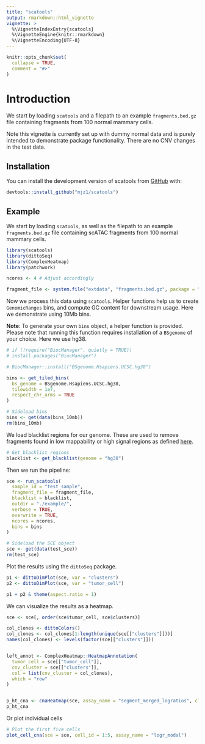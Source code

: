 ```yaml
---
title: "scatools"
output: rmarkdown::html_vignette
vignette: >
  %\VignetteIndexEntry{scatools}
  %\VignetteEngine{knitr::rmarkdown}
  %\VignetteEncoding{UTF-8}
---
```


```r
knitr::opts_chunk$set(
  collapse = TRUE,
  comment = "#>"
)
```

# Introduction

We start by loading `scatools` and a filepath to an example `fragments.bed.gz` file containing fragments from 100 normal mammary cells.

Note this vignette is currently set up with dummy normal data and is purely intended to demonstrate package functionality. There are no CNV changes in the test data.

## Installation

You can install the development version of scatools from [GitHub](https://github.com/) with:

``` r
devtools::install_github("mjz1/scatools")
```

## Example

We start by loading `scatools`, as well as the filepath to an example `fragments.bed.gz` file containing scATAC fragments from 100 normal mammary cells.

```r
library(scatools)
library(dittoSeq)
library(ComplexHeatmap)
library(patchwork)

ncores <- 4 # Adjust accordingly

fragment_file <- system.file("extdata", "fragments.bed.gz", package = "scatools")
```

Now we process this data using `scatools`. Helper functions help us to create `GenomicRanges` bins, and compute GC content for downstream usage. Here we demonstrate using 10Mb bins.

**Note**: To generate your own `bins` object, a helper function is provided. Please note that running this function requires installation of a `BSgenome` of your choice. Here we use hg38.

```r
# if (!require("BiocManager", quietly = TRUE))
# install.packages("BiocManager")

# BiocManager::install("BSgenome.Hsapiens.UCSC.hg38")

bins <- get_tiled_bins(
  bs_genome = BSgenome.Hsapiens.UCSC.hg38,
  tilewidth = 1e7,
  respect_chr_arms = TRUE
)
```

```r
# Sideload bins
bins <- get(data(bins_10mb))
rm(bins_10mb)
```

We load blacklist regions for our genome. These are used to remove fragments found in low mappability or high signal regions as defined [here](https://github.com/Boyle-Lab/Blacklist).

```r
# Get blacklist regions
blacklist <- get_blacklist(genome = "hg38")
```

Then we run the pipeline:

```r
sce <- run_scatools(
  sample_id = "test_sample",
  fragment_file = fragment_file,
  blacklist = blacklist,
  outdir = "./example/",
  verbose = TRUE,
  overwrite = TRUE,
  ncores = ncores,
  bins = bins
)
```

```r
# Sideload the SCE object
sce <- get(data(test_sce))
rm(test_sce)
```

Plot the results using the `dittoSeq` package.

```r
p1 <- dittoDimPlot(sce, var = "clusters")
p2 <- dittoDimPlot(sce, var = "tumor_cell")

p1 + p2 & theme(aspect.ratio = 1)
```

We can visualize the results as a heatmap.

```r
sce <- sce[, order(sce$tumor_cell, sce$clusters)]

col_clones <- dittoColors()
col_clones <- col_clones[1:length(unique(sce[["clusters"]]))]
names(col_clones) <- levels(factor(sce[["clusters"]]))


left_annot <- ComplexHeatmap::HeatmapAnnotation(
  tumor_cell = sce[["tumor_cell"]],
  cnv_cluster = sce[["clusters"]],
  col = list(cnv_cluster = col_clones),
  which = "row"
)


p_ht_cna <- cnaHeatmap(sce, assay_name = "segment_merged_logratios", clust_annot = left_annot, col_fun = logr_col_fun())
p_ht_cna
```


Or plot individual cells

```r
# Plot the first five cells
plot_cell_cna(sce = sce, cell_id = 1:5, assay_name = "logr_modal")
```
